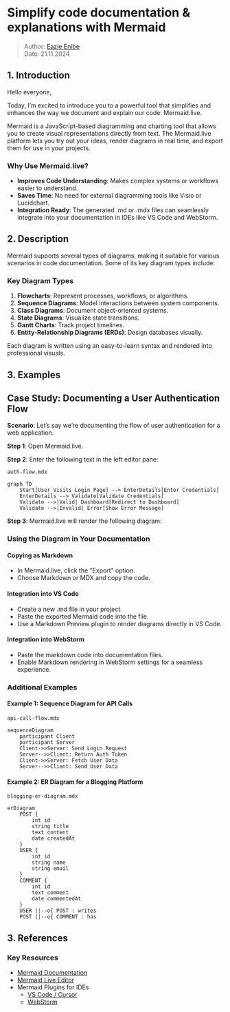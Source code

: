 # Simplify code documentation & explanations with Mermaid

> Author: [Eazie Enibe](eae@alteos.com)  
> Date: 21.11.2024

## 1. Introduction

Hello everyone,

Today, I’m excited to introduce you to a powerful tool that simplifies and enhances the way we document and explain our code: Mermaid.live.

Mermaid is a JavaScript-based diagramming and charting tool that allows you to create visual representations directly from text. The Mermaid.live platform lets you try out your ideas, render diagrams in real time, and export them for use in your projects.

### Why Use Mermaid.live?

- **Improves Code Understanding**: Makes complex systems or workflows easier to understand.
- **Saves Time**: No need for external diagramming tools like Visio or Lucidchart.
- **Integration Ready**: The generated .md or .mdx files can seamlessly integrate into your documentation in IDEs like VS Code and WebStorm.

## 2. Description

Mermaid supports several types of diagrams, making it suitable for various scenarios in code documentation. Some of its key diagram types include:

### Key Diagram Types

1. **Flowcharts**: Represent processes, workflows, or algorithms.
2. **Sequence Diagrams**: Model interactions between system components.
3. **Class Diagrams**: Document object-oriented systems.
4. **State Diagrams**: Visualize state transitions.
5. **Gantt Charts**: Track project timelines.
6. **Entity-Relationship Diagrams (ERDs)**: Design databases visually.

Each diagram is written using an easy-to-learn syntax and rendered into professional visuals.

## 3. Examples

## Case Study: Documenting a User Authentication Flow

**Scenario**: Let’s say we’re documenting the flow of user authentication for a web application.

**Step 1**: Open Mermaid.live.

**Step 2**: Enter the following text in the left editor pane:

`auth-flow.mdx`

```mermaid
graph TD
    Start[User Visits Login Page] --> EnterDetails[Enter Credentials]
    EnterDetails --> Validate[Validate Credentials]
    Validate -->|Valid| Dashboard[Redirect to Dashboard]
    Validate -->|Invalid| Error[Show Error Message]
```

**Step 3**: Mermaid.live will render the following diagram:

### Using the Diagram in Your Documentation

#### Copying as Markdown

- In Mermaid.live, click the "Export" option.
- Choose Markdown or MDX and copy the code.

#### Integration into VS Code

- Create a new .md file in your project.
- Paste the exported Mermaid code into the file.
- Use a Markdown Preview plugin to render diagrams directly in VS Code.

#### Integration into WebStorm

- Paste the markdown code into documentation files.
- Enable Markdown rendering in WebStorm settings for a seamless experience.

### Additional Examples

#### Example 1: Sequence Diagram for API Calls

`api-call-flow.mdx`

```mermaid
sequenceDiagram
    participant Client
    participant Server
    Client->>Server: Send Login Request
    Server-->>Client: Return Auth Token
    Client->>Server: Fetch User Data
    Server-->>Client: Send User Data
```

#### Example 2: ER Diagram for a Blogging Platform

`blogging-er-diagram.mdx`

```mermaid
erDiagram
    POST {
        int id
        string title
        text content
        date createdAt
    }
    USER {
        int id
        string name
        string email
    }
    COMMENT {
        int id
        text comment
        date commentedAt
    }
    USER ||--o{ POST : writes
    POST ||--o{ COMMENT : has
```

## 3. References

### Key Resources

- [Mermaid Documentation](https://mermaid.js.org/intro/getting-started.html)
- [Mermaid Live Editor](https://mermaid.live/)
- Mermaid Plugins for IDEs
  - [VS Code / Cursor](https://marketplace.visualstudio.com/items?itemName=MermaidChart.vscode-mermaid-chart)
  - [WebStorm](https://www.jetbrains.com/help/webstorm/markdown.html#diagrams "WebStorm Markdown Guide")
